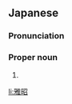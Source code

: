 ==Japanese==
{{ja-kanjitab|まさ|あき}}

===Pronunciation===
{{ja-pron|まさあき}}

===Proper noun===
{{ja-pos|まさ.あき|proper}}

# {{given name|male|lang=ja|sort=まさあき}}

[[li:雅昭]]